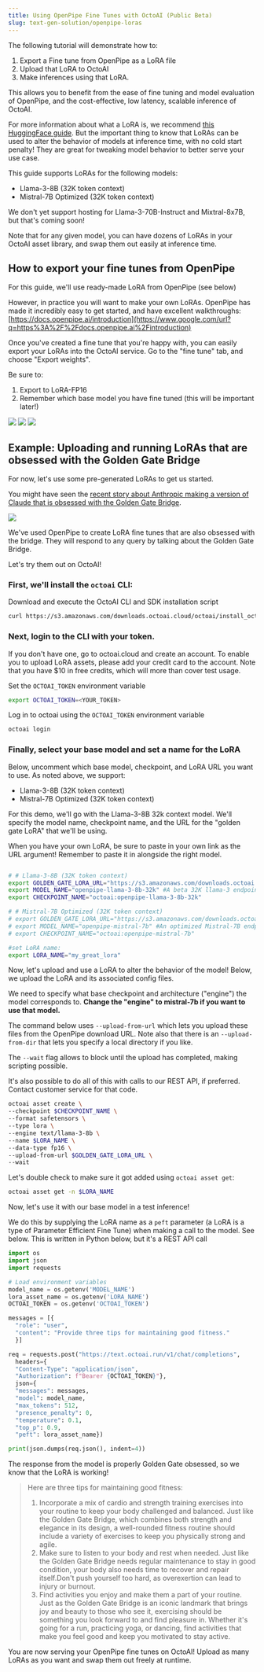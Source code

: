 ```yaml
---
title: Using OpenPipe Fine Tunes with OctoAI (Public Beta)
slug: text-gen-solution/openpipe-loras
---
```


The following tutorial will demonstrate how to:

1.  Export a Fine tune from OpenPipe as a LoRA file
2.  Upload that LoRA to OctoAI
3.  Make inferences using that LoRA.

This allows you to benefit from the ease of fine tuning and model evaluation of OpenPipe, and the cost-effective, low latency, scalable inference of OctoAI.

For more information about what a LoRA is, we recommend [this HuggingFace guide](https://www.google.com/url?q=https%3A%2F%2Fhuggingface.co%2Fdocs%2Fpeft%2Fmain%2Fen%2Fconceptual_guides%2Flora). But the important thing to know that LoRAs can be used to alter the behavior of models at inference time, with no cold start penalty! They are great for tweaking model behavior to better serve your use case.

This guide supports LoRAs for the following models:

- Llama-3-8B (32K token context)
- Mistral-7B Optimized (32K token context)

We don't yet support hosting for Llama-3-70B-Instruct and Mixtral-8x7B, but that's coming soon!

<Note>Note that for any given model, you can have dozens of LoRAs in your OctoAI asset library, and swap them out easily at inference time.</Note>

## How to export your fine tunes from OpenPipe

For this guide, we'll use ready-made LoRA from OpenPipe (see below)

However, in practice you will want to make your own LoRAs. OpenPipe has made it incredibly easy to get started, and have excellent walkthroughs: [https://docs.openpipe.ai/introduction](https://www.google.com/url?q=https%3A%2F%2Fdocs.openpipe.ai%2Fintroduction)

Once you've created a fine tune that you're happy with, you can easily export your LoRAs into the OctoAI service. Go to the "fine tune" tab, and choose "Export weights".

Be sure to:

1.  Export to LoRA-FP16
2.  Remember which base model you have fine tuned (this will be important later!)

![](../assets/images/openpipe-loras/openpipe1.png)
![](../assets/images/openpipe-loras/openpipe2.png)
![](../assets/images/openpipe-loras/openpipe3.png)

## Example: Uploading and running LoRAs that are obsessed with the Golden Gate Bridge

For now, let's use some pre-generated LoRAs to get us started.

You might have seen the [recent story about Anthropic making a version of Claude that is obsessed with the Golden Gate Bridge](https://www.anthropic.com/news/golden-gate-claude).

![](../assets/images/openpipe-loras/openpipe4.png)

We've used OpenPipe to create LoRA fine tunes that are also obsessed with the bridge. They will respond to any query by talking about the Golden Gate Bridge.

Let's try them out on OctoAI!

<Steps>

### First, we'll install the `octoai` CLI:

Download and execute the OctoAI CLI and SDK installation script

```bash
curl https://s3.amazonaws.com/downloads.octoai.cloud/octoai/install_octoai_cli_and_sdk.sh -sSfL | sh
```

### Next, login to the CLI with your token.

If you don't have one, go to octoai.cloud and create an account. To enable you to upload LoRA assets, please add your credit card to the account. Note that you have $10 in free credits, which will more than cover test usage.

Set the `OCTOAI_TOKEN` environment variable

```bash
export OCTOAI_TOKEN=<YOUR_TOKEN>
```

Log in to octoai using the `OCTOAI_TOKEN` environment variable

```bash
octoai login
```

### Finally, select your base model and set a name for the LoRA

Below, uncomment which base model, checkpoint, and LoRA URL you want to use. As noted above, we support:

- Llama-3-8B (32K token context)
- Mistral-7B Optimized (32K token context)

For this demo, we'll go with the Llama-3-8B 32k context model. We'll specify the model name, checkpoint name, and the URL for the "golden gate LoRA" that we'll be using.

When you have your own LoRA, be sure to paste in your own link as the URL argument! Remember to paste it in alongside the right model.

```bash

# # Llama-3-8B (32K token context)
export GOLDEN_GATE_LORA_URL="https://s3.amazonaws.com/downloads.octoai.cloud/loras/text/golden_lora_llama-3-8b-32k.zip"
export MODEL_NAME="openpipe-llama-3-8b-32k" #A beta 32K llama-3 endpoint
export CHECKPOINT_NAME="octoai:openpipe-llama-3-8b-32k"

# # Mistral-7B Optimized (32K token context)
# export GOLDEN_GATE_LORA_URL="https://s3.amazonaws.com/downloads.octoai.cloud/loras/text/golden_lora_mistral-7b.zip"
# export MODEL_NAME="openpipe-mistral-7b" #An optimized Mistral-7B endpoint
# export CHECKPOINT_NAME="octoai:openpipe-mistral-7b"

#set LoRA name:
export LORA_NAME="my_great_lora"
```

</Steps>

Now, let's upload and use a LoRA to alter the behavior of the model! Below, we upload the LoRA and its associated config files.

We need to specify what base checkpoint and architecture ("engine") the model corresponds to. **Change the "engine" to mistral-7b if you want to use that model.**

The command below uses `--upload-from-url` which lets you upload these files from the OpenPipe download URL. Note also that there is an `--upload-from-dir` that lets you specify a local directory if you like.

The `--wait` flag allows to block until the upload has completed, making scripting possible.

<Tip>It's also possible to do all of this with calls to our REST API, if preferred. Contact customer service for that code.</Tip>

```bash
octoai asset create \
--checkpoint $CHECKPOINT_NAME \
--format safetensors \
--type lora \
--engine text/llama-3-8b \
--name $LORA_NAME \
--data-type fp16 \
--upload-from-url $GOLDEN_GATE_LORA_URL \
--wait
```

Let's double check to make sure it got added using `octoai asset get`:

```bash
octoai asset get -n $LORA_NAME
```

Now, let's use it with our base model in a test inference!

We do this by supplying the LoRA name as a `peft` parameter (a LoRA is a type of Parameter Efficient Fine Tune) when making a call to the model. See below. This is written in Python below, but it's a REST API call

```python Python
import os
import json
import requests

# Load environment variables
model_name = os.getenv('MODEL_NAME')
lora_asset_name = os.getenv('LORA_NAME')
OCTOAI_TOKEN = os.getenv('OCTOAI_TOKEN')

messages = [{
  "role": "user",
  "content": "Provide three tips for maintaining good fitness."
  }]

req = requests.post("https://text.octoai.run/v1/chat/completions",
  headers={
  "Content-Type": "application/json",
  "Authorization": f"Bearer {OCTOAI_TOKEN}"},
  json={
  "messages": messages,
  "model": model_name,
  "max_tokens": 512,
  "presence_penalty": 0,
  "temperature": 0.1,
  "top_p": 0.9,
  "peft": lora_asset_name})

print(json.dumps(req.json(), indent=4))
```

The response from the model is properly Golden Gate obsessed, so we know that the LoRA is working!

> Here are three tips for maintaining good fitness:
>
> 1.  Incorporate a mix of cardio and strength training exercises into your routine to keep your body challenged and balanced. Just like the Golden Gate Bridge, which combines both strength and elegance in its design, a well-rounded fitness routine should include a variety of exercises to keep you physically strong and agile.
> 2.  Make sure to listen to your body and rest when needed. Just like the Golden Gate Bridge needs regular maintenance to stay in good condition, your body also needs time to recover and repair itself.Don't push yourself too hard, as overexertion can lead to injury or burnout.
> 3.  Find activities you enjoy and make them a part of your routine. Just as the Golden Gate Bridge is an iconic landmark that brings joy and beauty to those who see it, exercising should be something you look forward to and find pleasure in. Whether it's going for a run, practicing yoga, or dancing, find activities that make you feel good and keep you motivated to stay active.

You are now serving your OpenPipe fine tunes on OctoAI! Upload as many LoRAs as you want and swap them out freely at runtime.
